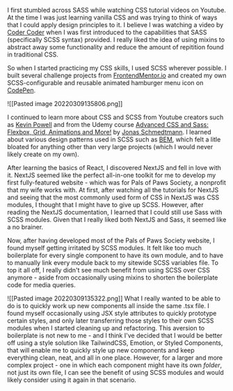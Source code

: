 I first stumbled across SASS while watching CSS tutorial videos on Youtube. At the time I was just learning vanilla CSS and was trying to think of ways that I could apply design principles to it. I believe I was watching a video by [Coder Coder](https://www.youtube.com/c/TheCoderCoder) when I was first introduced to the capabilities that SASS (specifically SCSS syntax) provided. I really liked the idea of using mixins to abstract away some functionality and reduce the amount of repitition found in traditional CSS. 

So when I started practicing my CSS skills, I used SCSS wherever possible. I built several challenge projects from [FrontendMentor.io](https://www.frontendmentor.io/home) and created my own SCSS-configurable and reusable animated hamburger menu icon on [CodePen](https://codepen.io/wvaviator/pen/VwrpwyR).

![[Pasted image 20220309135806.png]]

I continued to learn more about CSS and SCSS from Youtube creators such as [Kevin Powell](https://www.youtube.com/kepowob) and from the Udemy course [Advanced CSS and Sass: Flexbox, Grid, Animations and More!](https://www.udemy.com/course/advanced-css-and-sass/) by [Jonas Schmedtmann](https://www.udemy.com/user/jonasschmedtmann/). I learned about various design patterns used in SCSS such as [BEM](http://getbem.com/introduction/), which felt a litle bloated for anything other than very large projects (which I would never likely create on my own).

After learning the basics of React, I discovered NextJS and fell in love with it. NextJS seemed like the perfect all-in-one toolkit for me to develop my first fully-featured website - which was for Pals of Paws Society, a nonprofit that my wife works with. At first, after watching all the tutorials for NextJS and seeing that the most commonly used form of CSS in NextJS was CSS modules, I thought that I might have to give up SCSS. However, after reading the NextJS documentation, I learned that I could still use Sass with SCSS modules. Given that I really liked both NextJS and Sass, it seemed like a no brainer.

Now, after having developed most of the Pals of Paws Society website, I found myself getting irritated by SCSS modules. It felt like too much boilerplate for every single component to have its own module, and to have to manually link every module back to my sitewide SCSS variables file. To top it all off, I really didn't see much benefit from using SCSS over CSS anymore - aside from occasionally using mixins to shorten the boilerplate code for media queries.

![[Pasted image 20220309135322.png]] 
What I really wanted to be able to do is to quickly work up new components all inside the same .tsx file. I found myself occasionally using JSX style attributes to quickly prototype certain styles, and only later transferring those styles to their own SCSS modules when I started cleaning up and refactoring. This aversion to boilerplate is not new to me - and I think I've decided that I would be better off using a style solution like TailwindCSS, Emotion, or Styled Components, that will enable me to quickly style up new components and keep everything clean, neat, and all in one place. However, for a larger and more complex project - one in which each component might have its own _folder_, not just its own file, I can see the benefit of using SCSS modules and would likely consider using it again in that scenario.